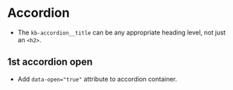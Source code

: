 
# Accordion
- The `kb-accordion__title` can be any appropriate heading level, not just an `<h2>`.

<Preview>
    <Story id="ui-components-disclosure-accordion--accordion" />
</Preview>

## 1st accordion open
- Add `data-open="true"` attribute to accordion container.

<Preview>
    <Story id="ui-components-disclosure-accordion--accordion-open" />
</Preview>
